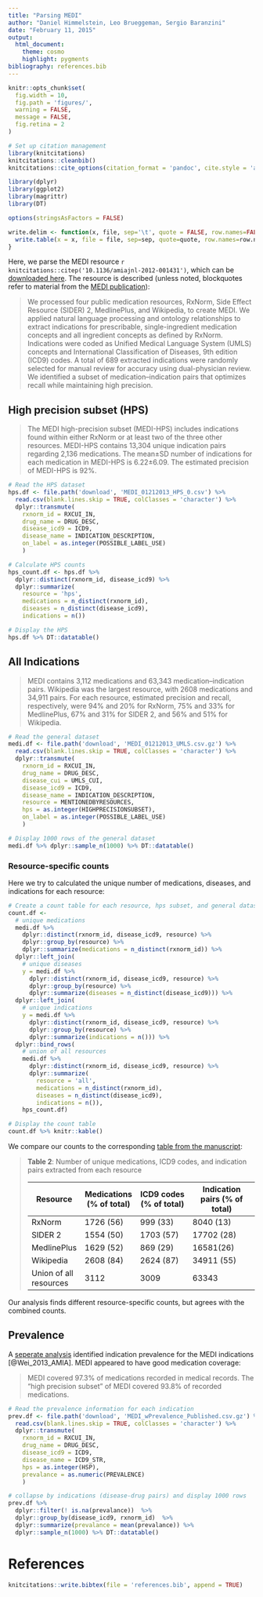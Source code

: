 ```yaml
---
title: "Parsing MEDI"
author: "Daniel Himmelstein, Leo Brueggeman, Sergio Baranzini"
date: "February 11, 2015"
output:
  html_document:
    theme: cosmo
    highlight: pygments
bibliography: references.bib
---
```


```r
knitr::opts_chunk$set(
  fig.width = 10,
  fig.path = 'figures/',
  warning = FALSE,
  message = FALSE,
  fig.retina = 2
)
```

```r
# Set up citation management
library(knitcitations)
knitcitations::cleanbib()
knitcitations::cite_options(citation_format = 'pandoc', cite.style = 'authoryear', hyperlink = 'to.bib', super = TRUE)
```

```r
library(dplyr)
library(ggplot2)
library(magrittr)
library(DT)

options(stringsAsFactors = FALSE)

write.delim <- function(x, file, sep='\t', quote = FALSE, row.names=FALSE, na = '', ...) {
  write.table(x = x, file = file, sep=sep, quote=quote, row.names=row.names, na=na, ...)
}
```

Here, we parse the MEDI resource `r knitcitations::citep('10.1136/amiajnl-2012-001431')`, which can be [downloaded here](http://knowledgemap.mc.vanderbilt.edu/research/content/MEDI). The resource is described (unless noted, blockquotes refer to material from the [MEDI publication](http://dx.doi.org/10.1136/amiajnl-2012-001431)):

> We processed four public medication resources, RxNorm, Side Effect Resource (SIDER) 2, MedlinePlus, and Wikipedia, to create MEDI. We applied natural language processing and ontology relationships to extract indications for prescribable, single-ingredient medication concepts and all ingredient concepts as defined by RxNorm. Indications were coded as Unified Medical Language System (UMLS) concepts and International Classification of Diseases, 9th edition (ICD9) codes. A total of 689 extracted indications were randomly selected for manual review for accuracy using dual-physician review. We identified a subset of medication–indication pairs that optimizes recall while maintaining high precision.

## High precision subset (HPS)
<a name="parse-hps"></a>

> The MEDI high-precision subset (MEDI-HPS) includes indications found within either RxNorm or at least two of the three other resources. MEDI-HPS contains 13,304 unique indication pairs regarding 2,136 medications. The mean±SD number of indications for each medication in MEDI-HPS is 6.22±6.09. The estimated precision of MEDI-HPS is 92%.

```r
# Read the HPS dataset
hps.df <- file.path('download', 'MEDI_01212013_HPS_0.csv') %>%
  read.csv(blank.lines.skip = TRUE, colClasses = 'character') %>%
  dplyr::transmute(
    rxnorm_id = RXCUI_IN,
    drug_name = DRUG_DESC,
    disease_icd9 = ICD9,
    disease_name = INDICATION_DESCRIPTION,
    on_label = as.integer(POSSIBLE_LABEL_USE)
    )

# Calculate HPS counts
hps_count.df <- hps.df %>%
  dplyr::distinct(rxnorm_id, disease_icd9) %>%
  dplyr::summarize(
    resource = 'hps',
    medications = n_distinct(rxnorm_id),
    diseases = n_distinct(disease_icd9),
    indications = n())

# Display the HPS
hps.df %>% DT::datatable()
```

## All Indications

> MEDI contains 3,112 medications and 63,343 medication–indication pairs. Wikipedia was the largest resource, with 2608 medications and 34,911 pairs. For each resource, estimated precision and recall, respectively, were 94% and 20% for RxNorm, 75% and 33% for MedlinePlus, 67% and 31% for SIDER 2, and 56% and 51% for Wikipedia.

```r
# Read the general dataset
medi.df <- file.path('download', 'MEDI_01212013_UMLS.csv.gz') %>%
  read.csv(blank.lines.skip = TRUE, colClasses = 'character') %>%
  dplyr::transmute(
    rxnorm_id = RXCUI_IN,
    drug_name = DRUG_DESC,
    disease_cui = UMLS_CUI,
    disease_icd9 = ICD9,
    disease_name = INDICATION_DESCRIPTION,
    resource = MENTIONEDBYRESOURCES,
    hps = as.integer(HIGHPRECISIONSUBSET),
    on_label = as.integer(POSSIBLE_LABEL_USE)
    )

# Display 1000 rows of the general dataset
medi.df %>% dplyr::sample_n(1000) %>% DT::datatable()
```

### Resource-specific counts <a name="resource-counts"></a>

Here we try to calculated the unique number of medications, diseases, and indications for each resource:

```r
# Create a count table for each resource, hps subset, and general dataset.
count.df <- 
  # unique medications
  medi.df %>%
    dplyr::distinct(rxnorm_id, disease_icd9, resource) %>%
    dplyr::group_by(resource) %>%
    dplyr::summarize(medications = n_distinct(rxnorm_id)) %>%
  dplyr::left_join(
    # unique diseases
    y = medi.df %>%
      dplyr::distinct(rxnorm_id, disease_icd9, resource) %>%
      dplyr::group_by(resource) %>%
      dplyr::summarize(diseases = n_distinct(disease_icd9))) %>%
  dplyr::left_join(
    # unique indications
    y = medi.df %>%
      dplyr::distinct(rxnorm_id, disease_icd9, resource) %>%
      dplyr::group_by(resource) %>%
      dplyr::summarize(indications = n())) %>%
  dplyr::bind_rows(
    # union of all resources
    medi.df %>%
      dplyr::distinct(rxnorm_id, disease_icd9, resource) %>%
      dplyr::summarize(
        resource = 'all',
        medications = n_distinct(rxnorm_id),
        diseases = n_distinct(disease_icd9),
        indications = n()), 
    hps_count.df)

# Display the count table
count.df %>% knitr::kable()
```

We compare our counts to the corresponding [table from the manuscript](http://dx.doi.org/10.1136/amiajnl-2012-001431#T1):

> **Table 2**: Number of unique medications, ICD9 codes, and indication pairs extracted from each resource
>
| Resource               | Medications (% of total) | ICD9 codes (% of total) | Indication pairs (% of total) |
|------------------------|--------------------------|-------------------------|-------------------------------|
| RxNorm                 | 1726 (56)                | 999 (33)                | 8040 (13)                     |
| SIDER 2                | 1554 (50)                | 1703 (57)               | 17702 (28)                    |
| MedlinePlus            | 1629 (52)                | 869 (29)                | 16581(26)                     |
| Wikipedia              | 2608 (84)                | 2624 (87)               | 34911 (55)                    |
| Union of all resources | 3112                     | 3009                    | 63343                         |

Our analysis finds different resource-specific counts, but agrees with the combined counts.

## Prevalence

A [seperate analysis](http://www.ncbi.nlm.nih.gov/pmc/articles/PMC3900157/) identified indication prevalence for the MEDI indications [@Wei_2013_AMIA]. MEDI appeared to have good medication coverage:

> MEDI covered 97.3% of medications recorded in medical records. The "high precision subset" of MEDI covered 93.8% of recorded medications.

```r
# Read the prevalence information for each indication
prev.df <- file.path('download', 'MEDI_wPrevalence_Published.csv.gz') %>%
  read.csv(blank.lines.skip = TRUE, colClasses = 'character') %>%
  dplyr::transmute(
    rxnorm_id = RXCUI_IN,
    drug_name = DRUG_DESC,
    disease_icd9 = ICD9,
    disease_name = ICD9_STR,
    hps = as.integer(HSP),
    prevalance = as.numeric(PREVALENCE)
    )

# collapse by indications (disease-drug pairs) and display 1000 rows
prev.df %>%
  dplyr::filter(! is.na(prevalance))  %>%
  dplyr::group_by(disease_icd9, rxnorm_id)  %>%
  dplyr::summarize(prevalance = mean(prevalance)) %>% 
  dplyr::sample_n(1000) %>% DT::datatable()
```

# References
```r
knitcitations::write.bibtex(file = 'references.bib', append = TRUE)
```
